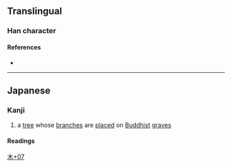 {{character info/new}}
==Translingual==

===Han character===
{{Han char|rn=75|rad=木|as=07|sn=11|four=|canj=DOLN|ids=⿰木佛}}

====References====
* {{Han ref|kx=0531.131|dkj=14911|hdz=21216.051|uh=68BB|ud=26811}}

----

==Japanese==

===Kanji===
{{ja-kanji|grade=|rs=木07}}

# a [[tree]] whose [[branch]]es are [[place]]d on [[Buddhist]] [[grave]]s

====Readings====
{{ja-readings
|on=
|kun=しきみ-}}

[[Category:Japanese-only CJKV Characters|木+07]]